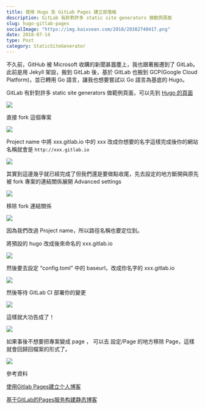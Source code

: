```yaml
---
title: 使用 Hugo 及 GitLab Pages 建立部落格
description: GitLab 有針對許多 static site generators 做範例頁面
slug: hugo-gitlab-pages
socialImage: "https://img.kaixsean.com/2018/28382740417.png"
date: 2018-07-14
type: Post
category: StaticSiteGenerator
---
```

不久前，GitHub 被 Microsoft 收購的新聞甚囂塵上，我也跟著搬遷到了 GitLab。 此前是用 Jekyll 架設，搬到 GitLab 後，基於 GitLab 也搬到 GCP(Google Cloud Platform)，並已轉用 Go 語言，讓我也想要嘗試以 Go 語言為基底的 Hugo。

GitLab 有針對許多 static site generators 做範例頁面，可以先到 [Hugo 的頁面](https://gitlab.com/pages/hugo)

![](https://img.kaixsean.com/2018/28382740417.png)

直接 fork 這個專案

![](https://img.kaixsean.com/2018/41442041260.png)

Project name 中將 xxx.gitlab.io 中的 xxx 改成你想要的名字這樣完成後你的網站名稱就會是 `http://xxx.gitlab.io`

![](https://img.kaixsean.com/2018/41442041260.png)

其實到這邊幾乎就已經完成了但我們還是要做點收尾，先去設定的地方斷開與原先被 fork 專案的連結關係展開 Advanced settings

![](https://img.kaixsean.com/2018/28382740567.png)

移除 fork 連結關係

![](https://img.kaixsean.com/2018/41442041330.png)

因為我們改過 Project name，所以路徑名稱也要定位到。

將預設的 hugo 改成後來命名的 xxx.gitlab.io

![](https://img.kaixsean.com/2018/28382740717.png)

然後要去設定 “config.toml” 中的 baseurl，改成你名字的 xxx.gitlab.io

![](https://img.kaixsean.com/2018/41442041700.png)

然後等待 GitLab CI 部署你的變更

![](https://img.kaixsean.com/2018/28382741267.png)

這樣就大功告成了！

![](https://img.kaixsean.com/2018/28382740927.png)

如果事後不想要把專案變成 page ， 可以去 設定/Page 的地方移除 Page，這樣就會回歸回檔案的形式了。

![](https://img.kaixsean.com/2018/41442041810.png)

參考資料

[使用Gitlab Pages建立个人博客](https://menglei.tk/2016/12/12/gitlab-pages/)

[基于GitLab的Pages服务构建静态博客](https://xdays.me/%E5%9F%BA%E4%BA%8EGitLab%E7%9A%84Pages%E6%9C%8D%E5%8A%A1%E6%9E%84%E5%BB%BA%E9%9D%99%E6%80%81%E5%8D%9A%E5%AE%A2.html)